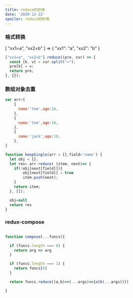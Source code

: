 ```yaml
---
title: reduce的妙用
date: '2020-12-22'
spoiler: reduce的妙用
---
```







### 格式转换


[ "xx1=a", "xx2=b" ] => { "xx1": "a", "xx2": "b" }



<P style={{background:'#FDB99B'}}>

```js
["xx1=a", "xx2=b"].reduce((pre, cur) => {
  const [k, v] = cur.split("=");
  pre[k] = v;
  return pre;
}, {});
```
</P>



### 数组对象去重


<P style={{background:'#FDB99B'}}>

```js
var arr=[
    {
      name:'tom',age:18,
    },
    {
      name:'tom',age:18,
    },
    {
      name:'jack',age:18,
    },
]

function keepSingle(arr = [],field='name') {
  let obj = {};
  let res= arr.reduce( (item, next)=> {
    if(!obj[next[field]]){
        obj[next[field]] = true
        item.push(next);
    }
    return item;
  }, []);

  obj=null
  return res
}
```
</P>


### redux-compose 



<P style={{background:'#FDB99B'}}>

```js

function compose(...funcs){

  if (funcs.length === 0) {
    return arg => arg
  }

  if (funcs.length === 1) {
    return funcs[0]
  }

  return funcs.reduce((a,b)=>(...args)=>{a(b(...args))})

}

```
</P>

